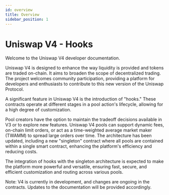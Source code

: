 ```yaml
---
id: overview
title: Overview
sidebar_position: 1
---
```


# Uniswap V4 - Hooks

Welcome to the Uniswap V4 developer documentation.

Uniswap V4 is designed to enhance the way liquidity is provided and tokens are traded on-chain. It aims to broaden the
scope of decentralized trading. The project welcomes community participation, providing a platform for developers and
enthusiasts to contribute to this new version of the Uniswap Protocol.

A significant feature in Uniswap V4 is the introduction of "hooks." These contracts operate at different stages in a
pool action's lifecycle, allowing for a high degree of customization.

Pool creators have the option to maintain the tradeoff decisions available in V3 or to explore new features.
Uniswap V4 pools can support dynamic fees, on-chain limit orders, or act as a time-weighted average market
maker (TWAMM) to spread large orders over time. The architecture has been updated, including a new "singleton"
contract where all pools are contained within a single smart contract, enhancing the platform's efficiency and
reducing costs.

The integration of hooks with the singleton architecture is expected to make the platform more powerful and
versatile, ensuring fast, secure, and efficient customization and routing across various pools.

Note: V4 is currently in development, and changes are ongoing in the contracts. Updates to the documentation
will be provided accordingly.
